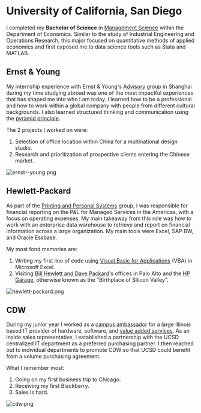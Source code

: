 
# University of California, San Diego
I completed my **Bachelor of Science** in [Management Science](https://economics.ucsd.edu/undergraduate-program/major-minor-requirements/mgmt-sci.html) within the Department of Economics. Similar to the study of Industrial Engineering and Operations Research,
this major focused on quantitative methods of applied economics and first exposed me to data science tools such as Stata and MATLAB.

## Ernst & Young
My internship experience with Ernst & Young's [Advisory](https://www.ey.com/en_cn/performance-improvement) group in Shanghai during my time studying abroad was one of the most impactful experiences that has shaped me into who I am today. 
I learned how to be a professional and how to work within a global company with people from different cultural backgrounds. I also learned structured thinking and communication using the [pyramid principle](https://medium.com/lessons-from-mckinsey/the-pyramid-principle-f0885dd3c5c7).

The 2 projects I worked on were:
1. Selection of office location within China for a multinational design studio.
2. Research and prioritization of prospective clients entering the Chinese market.

<Bleed>
  <Image src="/ernst--young.png" alt="ernst--young.png" width={1548} height={1050} />
</Bleed>

## Hewlett-Packard
As part of the [Printing and Personal Systems](https://investor.hp.com/why-hp/default.aspx) group, I was responsible for financial reporting on the P&L for Managed Services in the Americas, with a focus on operating expenses.
My main takeaway from this role was how to work with an enterprise data warehouse to retrieve and report on financial information across a large organization. My main tools were Excel, SAP BW, and Oracle Essbase.

My most fond memories are:
1. Writing my first line of code using [Visual Basic for Applications](https://en.wikipedia.org/wiki/Visual_Basic_for_Applications) (VBA) in Microsoft Excel.
2. Visiting [Bill Hewlett and Dave Packard](https://www.hpe.com/us/en/about/bill-dave.html)'s offices in Palo Alto and the [HP Garage](https://en.wikipedia.org/wiki/HP_Garage), otherwise known as the "Birthplace of Silicon Valley".

<Bleed>
  <Image src="/hewlett-packard.png" alt="hewlett-packard.png" width={1922} height={708} />
</Bleed>

## CDW
During my junior year I worked as a [campus ambassador](https://www.cdwjobs.com/pages/student) for a large Illinois based IT provider of hardware, software, and [value added services](https://www.cdw.com/content/cdw/en/solutions/it-asset-management.html).
As an inside sales representative, I established a partnership with the UCSD centralized IT department as a preferred purchasing partner. I then reached out to individual departments to promote CDW so that UCSD could benefit from a volume purchasing agreement.

What I remember most:
1. Going on my first business trip to Chicago.
2. Receiving my first Blackberry.
3. Sales is hard.

<Bleed>
  <Image src="/cdw.png" alt="cdw.png" width={1502} height={1006} />
</Bleed>